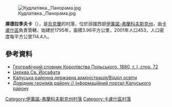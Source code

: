 [[Image:Кудлатівка._Панорама.jpg|right]]

'''庫德拉季夫卡'''（{{lang-uk|Кудлатівка}}），是[[烏克蘭|烏克蘭]]的村落，位於該國西部[[伊萬諾-弗蘭科夫斯克州|伊萬諾-弗蘭科夫斯克州]]，由[[卡盧什區|卡盧什區]]負責管轄，始建於1795年，面積3.96平方公里，2001年人口453，人口密度每平方公里114.4人。

{{coord|49|4|29|N|24|30|10|E|scale:30000|display=title}}

==參考資料==
*[http://dir.icm.edu.pl/pl/Slownik_geograficzny/Tom_I/72 Географічний словник Королівства Польського, 1880, т. І, стор. 72] {{Wayback|url=http://dir.icm.edu.pl/pl/Slownik_geograficzny/Tom_I/72 |date=20210719182709 }}
*[http://decerkva.org.ua/fra/kudlativka.html Церква Св. Йосафата] {{Wayback|url=http://decerkva.org.ua/fra/kudlativka.html |date=20200220053953 }}
*[https://web.archive.org/web/20141204203344/http://rda.if.ua/page/rda/upravlinnja_viddily_inshi_pidrozdily_rda/16 Калуська районна державна адміністрація/Відділ освіти]
*[http://info-kalush.at.ua/index/dovidnik_vulic_sil_01/0-27 Довідник геонімів району // Інформаційний портал Калуського району] {{Wayback|url=http://info-kalush.at.ua/index/dovidnik_vulic_sil_01/0-27 |date=20161203031713 }}

{{DEFAULTSORT:Кудлатівка}}
[[Category:伊萬諾-弗蘭科夫斯克州村落|Category:伊萬諾-弗蘭科夫斯克州村落]]
[[Category:卡盧什區村落|Category:卡盧什區村落]]


{{IvanoFrankivsk-geo-stub}}